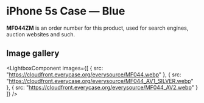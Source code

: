 
# iPhone 5s Case — Blue

<Callout type='info' emoji='👉🏻'>**MF044ZM** is an order number for this product, used for search engines, auction websites and such.</Callout>

## Image gallery

<LightboxComponent
    images={[
      {
        src: "https://cloudfront.everycase.org/everysource/MF044.webp"
      },
      {
        src: "https://cloudfront.everycase.org/everysource/MF044_AV1_SILVER.webp"
      },
      {
        src: "https://cloudfront.everycase.org/everysource/MF044_AV2.webp"
      }
    ]}
  />
